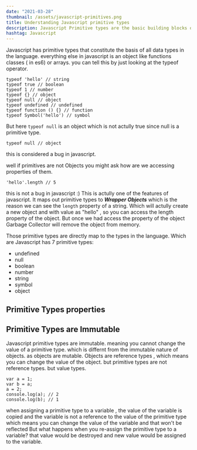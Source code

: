 ```yaml
---
date: "2021-03-28"
thumbnail: /assets/javascript-primitives.png
title: Understanding Javascript primitive types
description: Javascript Primitive types are the basic building blocks of Javascript.
hashtag: Javascript
---
```


Javascript has primitive types that constitute the basis of all data types in the language.
everything else in javascript is an object like functions classes ( in es6) or arrays.
you can tell this by just looking at the typeof operator.

```
typeof 'hello' // string
typeof true // boolean
typeof 1 // number
typeof {} // object
typeof null // object
typeof undefined // undefined
typeof function () {} // function
typeof Symbol('hello') // symbol
```

But here `typeof null` is an object which is not actully true since null is a primitive type.

```
typeof null // object
```

this is considered a bug in javascript.

well if primitives are not Objects you might ask how are we accessing properties of them.

```
'hello'.length // 5
```

this is not a bug in javascript :)
This is actully one of the features of javascript. It maps out primitive types to **_Wrapper Objects_** which is the reason we can see the `length` property of a string.
Which will actully create a new object and with value as "hello" , so you can access the length property of the object.
But once we had access the property of the object Garbage Collector will remove the object from memory.

Those primitive types are directly map to the types in the language. Which are
Javascript has 7 primitive types:

- undefined
- null
- boolean
- number
- string
- symbol
- object

## Primitive Types properties

## Primitive Types are Immutable

Javascript primitive types are immutable. meaning you cannot change the value of a primitive type.
which is differnt from the immutable nature of objects. as objects are mutable.
Objects are reference types , which means you can change the value of the object. but primitive types are not reference types. but value types.
```
var a = 1; 
var b = a; 
a = 2; 
console.log(a); // 2 
console.log(b); // 1 
```

when assigning a primitive type to a variable , the value of the variable is copied and the variable is not a reference to the value of the primitive type which means you can change the value of the variable and that won't be reflected
But what happens when you re-assign the primitive type to a variable?
that value would be destroyed and new value would be assigned to the variable.


